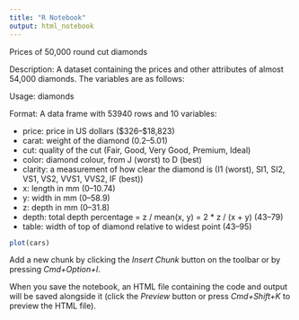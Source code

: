 ```yaml
---
title: "R Notebook"
output: html_notebook
---
```


Prices of 50,000 round cut diamonds

Description: A dataset containing the prices and other attributes of almost 54,000 diamonds. The variables are as follows:

Usage: diamonds

Format: A data frame with 53940 rows and 10 variables:

* price: price in US dollars (\$326–\$18,823)
* carat: weight of the diamond (0.2–5.01)
* cut: quality of the cut (Fair, Good, Very Good, Premium, Ideal)
* color: diamond colour, from J (worst) to D (best)
* clarity: a measurement of how clear the diamond is (I1 (worst), SI1, SI2, VS1, VS2, VVS1, VVS2, IF (best))
* x: length in mm (0–10.74)
* y: width in mm (0–58.9)
* z: depth in mm (0–31.8)
* depth: total depth percentage = z / mean(x, y) = 2 * z / (x + y) (43–79)
* table: width of top of diamond relative to widest point (43–95)

```r
plot(cars)
```

Add a new chunk by clicking the *Insert Chunk* button on the toolbar or by pressing *Cmd+Option+I*.

When you save the notebook, an HTML file containing the code and output will be saved alongside it (click the *Preview* button or press *Cmd+Shift+K* to preview the HTML file).
